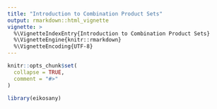 ```yaml
---
title: "Introduction to Combination Product Sets"
output: rmarkdown::html_vignette
vignette: >
  %\VignetteIndexEntry{Introduction to Combination Product Sets}
  %\VignetteEngine{knitr::rmarkdown}
  %\VignetteEncoding{UTF-8}
---
```


```r
knitr::opts_chunk$set(
  collapse = TRUE,
  comment = "#>"
)
```

```r
library(eikosany)
```
